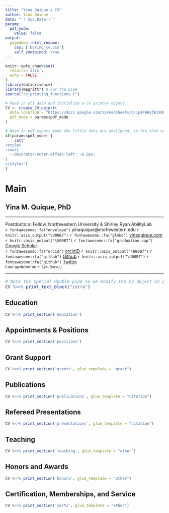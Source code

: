 ```yaml
---
title: "Yina Quique's CV"
author: Yina Quique
date: "`r Sys.Date()`"
params:
  pdf_mode:
    value: false
output:
  pagedown::html_resume:
    css: ['boring_cv.css']
    self_contained: true
---
```


```r

knitr::opts_chunk$set(
  results='asis', 
  echo = FALSE
)
library(datadrivencv)
library(magrittr) # For the pipe
source("cv_printing_functions.r")

# Read in all data and initialize a CV printer object
CV <- create_CV_object(
  data_location = "https://docs.google.com/spreadsheets/d/1p4F9WyTBiXNOkmspuJdPZdLaQm7F-rj3lAgrL5yH3Pg/edit?usp=sharing",  
  pdf_mode = params$pdf_mode
)

```

<script src="https://kit.fontawesome.com/bee4f5cfa6.js" crossorigin="anonymous"></script>

<link rel="preconnect" href="https://fonts.googleapis.com">
<link rel="preconnect" href="https://fonts.gstatic.com" crossorigin>
<link href="https://fonts.googleapis.com/css2?family=Andada+Pro&display=swap" rel="stylesheet">

```r
# When in pdf export mode the little dots are unaligned, so fix that with some conditional CSS.
if(params$pdf_mode) {
    cat("
<style>
:root{
  --decorator-outer-offset-left: -6.5px;
}
</style>")
}
```



Main
================================================================================

**Yina M. Quique, PhD** {#title}
--------------------------------------------------------------------------------

<hr>
<!-- <div style="font-size:14px;padding:0px;margin:0px;">M.S. CCC-SLP</div>  -->
<div id="intro">
Postdoctoral Fellow, Northwestern University & Shirley Ryan AbilityLab
<span style="font-size:0.9rem;"></span>  
`r fontawesome::fa("envelope")` yinaquique@northwestern.edu `r knitr::asis_output("\U00B7")`
`r fontawesome::fa("globe")` [yinaquique.com](https://yina-quique.github.io/) `r knitr::asis_output("\U00B7")`
`r fontawesome::fa("graduation-cap")` [Google Scholar](https://scholar.google.com/citations?user=TxAYxjAAAAAJ&hl=en)  
`r fontawesome::fa("orcid")` [orcidID](https://orcid.org/0000-0001-9129-4742) `r knitr::asis_output("\U00B7")` 
`r fontawesome::fa("github")` [Github](https://github.com/yina-quique) `r knitr::asis_output("\U00B7")` 
`r fontawesome::fa("github")` [Twitter](https://twitter.com/yinaquique)  
<em style="font-size:0.8rem;">Last updated on `r Sys.Date()`</em>
</div>

<hr>

<div style="font-size:1rem;">
```r
# Note the special double pipe so we modify the CV object in place
CV %<>% print_text_block("intro") 
```
</div>



**Education** {data-icon=graduation-cap }
--------------------------------------------------------------------------------

```r
CV %<>% print_section('education')
```



**Appointments & Positions** {data-icon=briefcase data-concise=true}
--------------------------------------------------------------------------------

```r
CV %<>% print_section('positions')
```




**Grant Support** {data-icon=pen-alt}
--------------------------------------------------------------------------------


```r
CV %<>% print_section('grants', glue_template = "grant")
```


**Publications** {data-icon=file-alt}
--------------------------------------------------------------------------------


```r
CV %<>% print_section('publications', glue_template = "citation")
```


**Refereed Presentations** {data-icon=chalkboard-teacher}
--------------------------------------------------------------------------------


```r
CV %<>% print_section('presentations', glue_template = "citation")
```

**Teaching** {data-icon=university}
--------------------------------------------------------------------------------


```r
CV %<>% print_section('teaching', glue_template = "other")
```


**Honors and Awards** {data-icon=award}
--------------------------------------------------------------------------------


```r
CV %<>% print_section('honors', glue_template = "other")
```


**Certification, Memberships, and Service** {data-icon=certificate}
--------------------------------------------------------------------------------


```r
CV %<>% print_section('certs', glue_template = "other")
```

